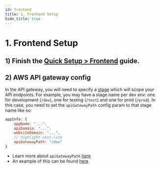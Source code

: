 ```yaml
---
id: frontend
title: 1. Frontend Setup
hide_title: true
---
```


<!-- COPY DOCS -->
<!-- ./thirdpartyemailpassword/serverless/with-aws-lambda/frontend.mdx -->

# 1. Frontend Setup


## 1) Finish the [Quick Setup > Frontend](../../quick-setup/frontend) guide.

## 2) AWS API gateway config

In the API gateway, you will need to specify a [stage](https://docs.aws.amazon.com/apigateway/latest/developerguide/stages.html) which will scope your API endpoints. For example, you may have a stage name per dev env: one for development (`/dev`), one for testing (`/test`) and one for prod (`/prod`). In this case, you need to set the `apiGatewayPath` config param to that stage name like so:

```js
appInfo: {
    appName: "...",
    apiDomain: "...",
    websiteDomain: "...",
    // highlight-next-line
    apiGatewayPath: "/dev" 
}
```
- Learn more about `apiGatewayPath` [here](../../appinfo)
- An example of this can be found [here](https://github.com/supertokens/supertokens-auth-react/blob/master/examples/with-aws-lambda/frontend/src/App.tsx#L31)
